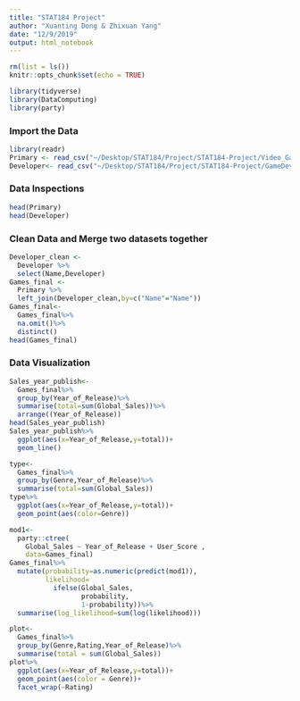```yaml
---
title: "STAT184 Project"
author: "Xuanting Dong & Zhixuan Yang"
date: "12/9/2019"
output: html_notebook
---
```


```r
rm(list = ls())
knitr::opts_chunk$set(echo = TRUE)
```

```r
library(tidyverse)
library(DataComputing)
library(party)
```


### Import the Data

```r
library(readr)
Primary <- read_csv("~/Desktop/STAT184/Project/STAT184-Project/Video_Game_Sales_as_of_Jan_2017.csv")
Developer<- read_csv("~/Desktop/STAT184/Project/STAT184-Project/GameDeveloper.csv")
```

### Data Inspections

```r
head(Primary)
head(Developer)
```


### Clean Data and Merge two datasets together
```r
Developer_clean <-
  Developer %>%
  select(Name,Developer)
Games_final <-
  Primary %>%
  left_join(Developer_clean,by=c("Name"="Name"))
Games_final<-
  Games_final%>%
  na.omit()%>%
  distinct()
head(Games_final)
```

### Data Visualization
```r
Sales_year_publish<-
  Games_final%>%
  group_by(Year_of_Release)%>%
  summarise(total=sum(Global_Sales))%>%
  arrange((Year_of_Release))
head(Sales_year_publish)
Sales_year_publish%>%
  ggplot(aes(x=Year_of_Release,y=total))+
  geom_line()
```


```r
type<-
  Games_final%>%
  group_by(Genre,Year_of_Release)%>%
  summarise(total=sum(Global_Sales))
type%>%
  ggplot(aes(x=Year_of_Release,y=total))+
  geom_point(aes(color=Genre))
```

```r
mod1<-
  party::ctree(
    Global_Sales ~ Year_of_Release + User_Score ,
    data=Games_final)
Games_final%>%
  mutate(probability=as.numeric(predict(mod1)),
         likelihood=
           ifelse(Global_Sales,
                  probability,
                  1-probability))%>%
  summarise(log_likelihood=sum(log(likelihood)))
```

```r
plot<-
  Games_final%>%
  group_by(Genre,Rating,Year_of_Release)%>%
  summarise(total = sum(Global_Sales))
plot%>%
  ggplot(aes(x=Year_of_Release,y=total))+
  geom_point(aes(color = Genre))+
  facet_wrap(~Rating)
```
